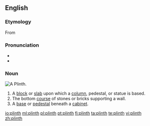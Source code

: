 ==English==

===Etymology===
From {{etyl|grc|en}} {{term|πλίνθος||brick|tr=plinthos|lang=grc|sc=polytonic}}

===Pronunciation===
* {{IPA|/plɪnθ/}}
* {{rhymes|ɪnθ}}

===Noun===
[[Image:Plinth.jpg|thumb|A Plinth.]]
{{en-noun}}

# A [[block]] or [[slab]] upon which a [[column]], pedestal, or statue is based.
# The bottom [[course]] of stones or bricks supporting a wall.
# A [[base]] or [[pedestal]] beneath a [[cabinet]].

[[io:plinth]]
[[ml:plinth]]
[[pl:plinth]]
[[pt:plinth]]
[[fi:plinth]]
[[ta:plinth]]
[[te:plinth]]
[[vi:plinth]]
[[zh:plinth]]